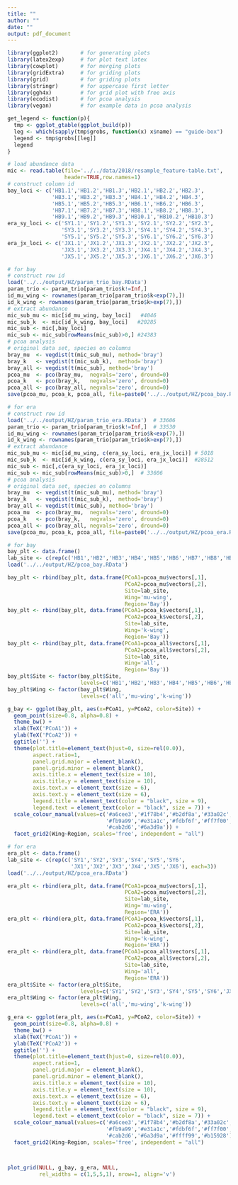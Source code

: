 ```yaml
---
title: ""
author: ""
date: ""
output: pdf_document
---
```


```r
library(ggplot2)       # for generating plots
library(latex2exp)     # for plot text latex
library(cowplot)       # for merging plots
library(gridExtra)     # for griding plots
library(grid)          # for griding plots
library(stringr)       # for uppercase first letter
library(ggh4x)         # for grid plot with free axis
library(ecodist)       # for pcoa analysis
library(vegan)         # for example data in pcoa analysis

get_legend <- function(p){
  tmp <- ggplot_gtable(ggplot_build(p))
  leg <- which(sapply(tmp$grobs, function(x) x$name) == "guide-box")
  legend <- tmp$grobs[[leg]]
  legend
}
```

```r
# load abundance data
mic <- read.table(file='../../data/2018/resample_feature-table.txt',
                  header=TRUE,row.names=1)
# construct column id
bay_loci <- c('HB1.1','HB1.2','HB1.3','HB2.1','HB2.2','HB2.3',
              'HB3.1','HB3.2','HB3.3','HB4.1','HB4.2','HB4.3',
              'HB5.1','HB5.2','HB5.3','HB6.1','HB6.2','HB6.3',
              'HB7.1','HB7.2','HB7.3','HB8.1','HB8.2','HB8.3',
              'HB9.1','HB9.2','HB9.3','HB10.1','HB10.2','HB10.3')
era_sy_loci <- c('SY1.1','SY1.2','SY1.3','SY2.1','SY2.2','SY2.3',
                 'SY3.1','SY3.2','SY3.3','SY4.1','SY4.2','SY4.3',
                 'SY5.1','SY5.2','SY5.3','SY6.1','SY6.2','SY6.3')
era_jx_loci <- c('JX1.1','JX1.2','JX1.3','JX2.1','JX2.2','JX2.3',
                 'JX3.1','JX3.2','JX3.3','JX4.1','JX4.2','JX4.3',
                 'JX5.1','JX5.2','JX5.3','JX6.1','JX6.2','JX6.3')

# for bay
# construct row id
load('../../output/HZ/param_trio_bay.RData')
param_trio <- param_trio[param_trio$k!=Inf,]
id_mu_wing <- rownames(param_trio[param_trio$k<exp(7),])
id_k_wing <- rownames(param_trio[param_trio$k>exp(7),])
# extract abundance
mic_sub_mu <- mic[id_mu_wing, bay_loci]   #4046
mic_sub_k  <- mic[id_k_wing, bay_loci]   #20285
mic_sub <- mic[,bay_loci]
mic_sub <- mic_sub[rowMeans(mic_sub)>0,] #24383
# pcoa analysis
# original data set, species on columns
bray_mu  <- vegdist(t(mic_sub_mu), method='bray')
bray_k   <- vegdist(t(mic_sub_k),  method='bray')
bray_all <- vegdist(t(mic_sub), method='bray')
pcoa_mu  <- pco(bray_mu,  negvals='zero', dround=0)
pcoa_k   <- pco(bray_k,   negvals='zero', dround=0)
pcoa_all <- pco(bray_all, negvals='zero', dround=0)
save(pcoa_mu, pcoa_k, pcoa_all, file=paste0('../../output/HZ/pcoa_bay.RData'))

# for era
# construct row id
load('../../output/HZ/param_trio_era.RData')  # 33606
param_trio <- param_trio[param_trio$k!=Inf,]  # 33530
id_mu_wing <- rownames(param_trio[param_trio$k<exp(7),])
id_k_wing <- rownames(param_trio[param_trio$k>exp(7),])
# extract abundance
mic_sub_mu <- mic[id_mu_wing, c(era_sy_loci, era_jx_loci)] # 5018
mic_sub_k  <- mic[id_k_wing, c(era_sy_loci, era_jx_loci)]  #28512
mic_sub <- mic[,c(era_sy_loci, era_jx_loci)]
mic_sub <- mic_sub[rowMeans(mic_sub)>0,]  # 33606
# pcoa analysis
# original data set, species on columns
bray_mu  <- vegdist(t(mic_sub_mu), method='bray')
bray_k   <- vegdist(t(mic_sub_k),  method='bray')
bray_all <- vegdist(t(mic_sub), method='bray')
pcoa_mu  <- pco(bray_mu,  negvals='zero', dround=0)
pcoa_k   <- pco(bray_k,   negvals='zero', dround=0)
pcoa_all <- pco(bray_all, negvals='zero', dround=0)
save(pcoa_mu, pcoa_k, pcoa_all, file=paste0('../../output/HZ/pcoa_era.RData'))

```

```r
# for bay
bay_plt <- data.frame()
lab_site <- c(rep(c('HB1','HB2','HB3','HB4','HB5','HB6','HB7','HB8','HB9','HB10'), each=3))
load('../../output/HZ/pcoa_bay.RData')

bay_plt <- rbind(bay_plt, data.frame(PCoA1=pcoa_mu$vectors[,1],
                                     PCoA2=pcoa_mu$vectors[,2],
                                     Site=lab_site,
                                     Wing='mu-wing',
                                     Region='Bay'))
bay_plt <- rbind(bay_plt, data.frame(PCoA1=pcoa_k$vectors[,1],
                                     PCoA2=pcoa_k$vectors[,2],
                                     Site=lab_site,
                                     Wing='k-wing',
                                     Region='Bay'))
bay_plt <- rbind(bay_plt, data.frame(PCoA1=pcoa_all$vectors[,1],
                                     PCoA2=pcoa_all$vectors[,2],
                                     Site=lab_site,
                                     Wing='all',
                                     Region='Bay'))
bay_plt$Site <- factor(bay_plt$Site, 
                       levels=c('HB1','HB2','HB3','HB4','HB5','HB6','HB7','HB8','HB9','HB10'))
bay_plt$Wing <- factor(bay_plt$Wing,
                       levels=c('all','mu-wing','k-wing'))

g_bay <- ggplot(bay_plt, aes(x=PCoA1, y=PCoA2, color=Site)) +
  geom_point(size=0.8, alpha=0.8) +
  theme_bw() +
  xlab(TeX('PCoA1')) +
  ylab(TeX('PCoA2')) +
  ggtitle('') +
  theme(plot.title=element_text(hjust=0, size=rel(0.0)),
        aspect.ratio=1,
        panel.grid.major = element_blank(),
        panel.grid.minor = element_blank(),
        axis.title.x = element_text(size = 10),
        axis.title.y = element_text(size = 10),
        axis.text.x = element_text(size = 6),
        axis.text.y = element_text(size = 6),
        legend.title = element_text(color = "black", size = 9),
        legend.text = element_text(color = "black", size = 7)) +
  scale_colour_manual(values=c('#a6cee3','#1f78b4','#b2df8a','#33a02c',
                               '#fb9a99','#e31a1c','#fdbf6f','#ff7f00',
                               '#cab2d6','#6a3d9a')) +
  facet_grid2(Wing~Region, scales='free', independent = "all")

# for era
era_plt <- data.frame()
lab_site <- c(rep(c('SY1','SY2','SY3','SY4','SY5','SY6',
                    'JX1','JX2','JX3','JX4','JX5','JX6'), each=3))
load('../../output/HZ/pcoa_era.RData')

era_plt <- rbind(era_plt, data.frame(PCoA1=pcoa_mu$vectors[,1],
                                     PCoA2=pcoa_mu$vectors[,2],
                                     Site=lab_site,
                                     Wing='mu-wing',
                                     Region='ERA'))
era_plt <- rbind(era_plt, data.frame(PCoA1=pcoa_k$vectors[,1],
                                     PCoA2=pcoa_k$vectors[,2],
                                     Site=lab_site,
                                     Wing='k-wing',
                                     Region='ERA'))
era_plt <- rbind(era_plt, data.frame(PCoA1=pcoa_all$vectors[,1],
                                     PCoA2=pcoa_all$vectors[,2],
                                     Site=lab_site,
                                     Wing='all',
                                     Region='ERA'))
era_plt$Site <- factor(era_plt$Site, 
                       levels=c('SY1','SY2','SY3','SY4','SY5','SY6','JX1','JX2','JX3','JX4','JX5','JX6'))
era_plt$Wing <- factor(era_plt$Wing,
                       levels=c('all','mu-wing','k-wing'))

g_era <- ggplot(era_plt, aes(x=PCoA1, y=PCoA2, color=Site)) +
  geom_point(size=0.8, alpha=0.8) +
  theme_bw() +
  xlab(TeX('PCoA1')) +
  ylab(TeX('PCoA2')) +
  ggtitle('') +
  theme(plot.title=element_text(hjust=0, size=rel(0.0)),
        aspect.ratio=1,
        panel.grid.major = element_blank(),
        panel.grid.minor = element_blank(),
        axis.title.x = element_text(size = 10),
        axis.title.y = element_text(size = 10),
        axis.text.x = element_text(size = 6),
        axis.text.y = element_text(size = 6),
        legend.title = element_text(color = "black", size = 9),
        legend.text = element_text(color = "black", size = 7)) +
  scale_colour_manual(values=c('#a6cee3','#1f78b4','#b2df8a','#33a02c',
                               '#fb9a99','#e31a1c','#fdbf6f','#ff7f00',
                               '#cab2d6','#6a3d9a','#ffff99','#b15928')) +
  facet_grid2(Wing~Region, scales='free', independent = "all")



plot_grid(NULL, g_bay, g_era, NULL,
          rel_widths = c(1,5,5,1), nrow=1, align='v')
```









